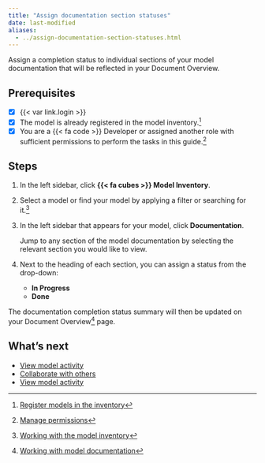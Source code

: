 ```yaml
---
title: "Assign documentation section statuses"
date: last-modified
aliases:
  - ../assign-documentation-section-statuses.html
---
```


Assign a completion status to individual sections of your model documentation that will be reflected in your Document Overview.

::: {.attn}

## Prerequisites

- [x] {{< var link.login >}}
- [x] The model is already registered in the model inventory.[^1]
- [x] You are a [{{< fa code >}} Developer]{.bubble} or assigned another role with sufficient permissions to perform the tasks in this guide.[^2]

:::

## Steps

1. In the left sidebar, click **{{< fa cubes >}} Model Inventory**.

2. Select a model or find your model by applying a filter or searching for it.[^3]

3. In the left sidebar that appears for your model, click **Documentation**.

   Jump to any section of the model documentation by selecting the relevant section you would like to view.

4. Next to the heading of each section, you can assign a status from the drop-down:
    - [**In Progress**]{.bubble}
    - [**Done**]{.bubble}

The documentation completion status summary will then be updated on your Document Overview[^4] page.

## What's next
- [View model activity](/guide/model-inventory/view-model-activity.qmd)
- [Collaborate with others](collaborate-with-others.qmd)
- [View model activity](/guide/model-inventory/view-model-activity.qmd)


<!-- FOOTNOTES -->

[^1]: [Register models in the inventory](/guide/model-inventory/register-models-in-inventory.qmd)

[^2]: [Manage permissions](/guide/configuration/manage-permissions.qmd)

[^3]: [Working with the model inventory](/guide/model-inventory/working-with-model-inventory.qmd#search-filter-and-sort-models)

[^4]: [Working with model documentation](working-with-model-documentation.qmd#document-overview)
